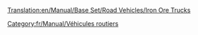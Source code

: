 [[Translation:en/Manual/Base Set/Road Vehicles/Iron Ore Trucks]]

{{fr/Manual/Base Set/Road Vehicles/Vehicule routier|nom      = Camion de minerai de fer MPS
  |img      = en/Manual/Base Set/Road Vehicles/MPS Iron Ore Truck.png
  |prix     = 4 961£ (9 922$)
  |vitesse  = 48 km/h (30 mph)
  |annualite= 421£ (842$)
  |design   = 1936
  |vie      = 15
  |capacite = 22 tonnes de minerai de fer
}}
{{fr/Manual/Base Set/Road Vehicles/Vehicule routier|nom      = Camion de minerai de fer Uhl
  |img      = en/Manual/Base Set/Road Vehicles/Uhl Iron Ore Truck.png
  |prix     = 5 740£ (11 480$)
  |vitesse  = 88 km/h (55 mph)
  |annualite= 787£ (1 574$)
  |design   = 1977
  |vie      = 15
  |capacite = 25 tonnes de minerai de fer
}}
{{fr/Manual/Base Set/Road Vehicles/Vehicule routier|nom      = Camion de minerai de fer Chippy
  |img      = en/Manual/Base Set/Road Vehicles/Chippy Iron Ore Truck.png
  |prix     = 6 150£ (12 300$)
  |vitesse  = 112 km/h (70 mph)
  |annualite= 1 125£ (2 250$)
  |design   = 2011
  |vie      = 15
  |capacite = 27 tonnes de minerai de fer
}}

[[Category:fr/Manual/Véhicules routiers]]